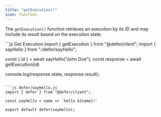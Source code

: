 ```yaml
---
title: "getExecution()"
icon: function
---
```


The `getExecution()` function retrieves an execution by its ID and may include its result based on the execution state.

<CodeGroup>
```js Get Execution
import { getExecution } from "@defer/client";
import { sayHello } from "./defer/sayHello";

const { id } = await sayHello("John Doe");
const response = await getExecution(id)

console.log(response.state, response.result);

```

```js defer/sayHello.js
import { defer } from "@defer/client";

const sayHello = name => `hello ${name}!`

export default defer(sayHello);
```

</CodeGroup>
